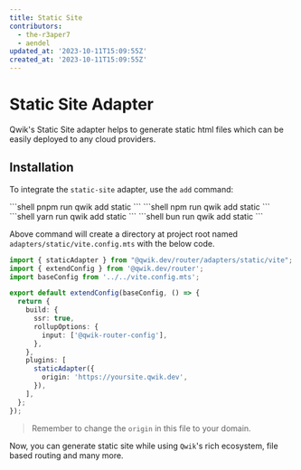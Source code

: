 ```yaml
---
title: Static Site
contributors:
  - the-r3aper7
  - aendel
updated_at: '2023-10-11T15:09:55Z'
created_at: '2023-10-11T15:09:55Z'
---
```



# Static Site Adapter

Qwik's Static Site adapter helps to generate static html files which can be easily deployed to any cloud providers.

## Installation

To integrate the `static-site` adapter, use the `add` command:


<PackageManagerTabs>
<span q:slot="pnpm">
```shell
pnpm run qwik add static
```
</span>
<span q:slot="npm">
```shell
npm run qwik add static
```
</span>
<span q:slot="yarn">
```shell
yarn run qwik add static
```
</span>
<span q:slot="bun">
```shell
bun run qwik add static
```
</span>
</PackageManagerTabs>

Above command will create a directory at project root named `adapters/static/vite.config.mts` with the below code.

```ts title="adapters/static/vite.config.mts"
import { staticAdapter } from "@qwik.dev/router/adapters/static/vite";
import { extendConfig } from '@qwik.dev/router';
import baseConfig from '../../vite.config.mts';

export default extendConfig(baseConfig, () => {
  return {
    build: {
      ssr: true,
      rollupOptions: {
        input: ['@qwik-router-config'],
      },
    },
    plugins: [
      staticAdapter({
        origin: 'https://yoursite.qwik.dev',
      }),
    ],
  };
});
```

> Remember to change the `origin` in this file to your domain.

Now, you can generate static site while using `Qwik`'s rich ecosystem, file based routing and many more.
